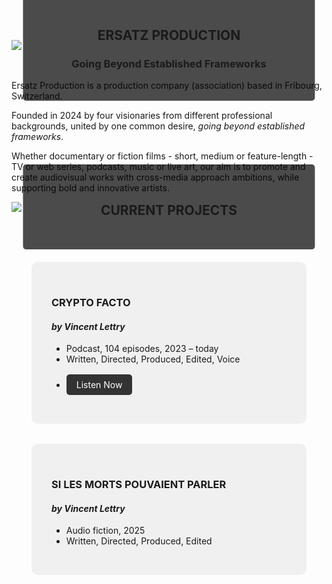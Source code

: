 ::: {.hero-section style="margin-bottom: 3rem; position: relative"}
![](images/index-image.jpeg)

::: {.hero-content style="text-align: center; position: absolute; top: 50%; left: 50%; transform: translate(-50%, -50%); background: rgba(0,0,0,0.7); padding: 2rem; border-radius: 5px; width: 80%"}
# ERSATZ PRODUCTION
### Going Beyond Established Frameworks
:::
:::

::: {.intro-text}
Ersatz Production is a production company (association) based in Fribourg, Switzerland.

Founded in 2024 by four visionaries from different professional backgrounds, united by one common desire, *going beyond established frameworks*.
:::

::: {.mission-statement}
Whether documentary or fiction films - short, medium or feature-length - TV or web series, podcasts, music or live art, our aim is to promote and create audiovisual works with cross-media approach ambitions, while supporting bold and innovative artists.
:::

::: {.hero-section style="margin-bottom: 3rem; position: relative"}
![](images/projects-line.jpeg)

::: {.hero-content style="text-align: center; position: absolute; top: 50%; left: 50%; transform: translate(-50%, -50%); background: rgba(0,0,0,0.7); padding: 2rem; border-radius: 5px; width: 80%"}
# CURRENT PROJECTS
:::
:::

::: {.project-grid style="display: grid; grid-template-columns: repeat(auto-fit, minmax(300px, 1fr)); gap: 2rem; padding: 2rem"}

::: {.project-card style="background: rgba(0,0,0,0.05); padding: 2rem; border-radius: 10px"}
### **CRYPTO FACTO**
#### *by Vincent Lettry*

::: {.project-details style="margin-top: 1rem"}
- Podcast, 104 episodes, 2023 – today
- Written, Directed, Produced, Edited, Voice
- [Listen Now](https://cryptofacto.buzzsprout.com){.button style="display: inline-block; padding: 0.5rem 1rem; background: #333; color: white; text-decoration: none; border-radius: 5px; margin-top: 1rem"}
:::
:::

::: {.project-card style="background: rgba(0,0,0,0.05); padding: 2rem; border-radius: 10px"}
### **SI LES MORTS POUVAIENT PARLER**
#### *by Vincent Lettry*

::: {.project-details style="margin-top: 1rem"}
- Audio fiction, 2025
- Written, Directed, Produced, Edited
:::
:::

:::

<a rel="me" style="display:none" href="https://github.com/ersatz-production">Hidden link used to verify my account on GitHub</a>
